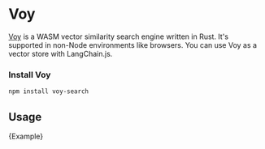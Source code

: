 
# Voy

[Voy](https://github.com/tantaraio/voy) is a WASM vector similarity search engine written in Rust.
It's supported in non-Node environments like browsers. You can use Voy as a vector store with LangChain.js.

### Install Voy

```bash npm2yarn
npm install voy-search
```

## Usage


<CodeBlock language="typescript">{Example}</CodeBlock>